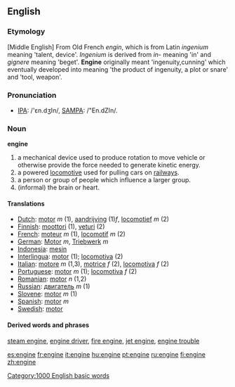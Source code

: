 ==English==
===Etymology===
[Middle English] From Old French ''engin'', which is from Latin ''ingenium'' meaning 'talent, device'. ''Ingenium'' is derived from ''in-'' meaning 'in' and ''gignere'' meaning 'beget'. '''Engine''' originally meant 'ingenuity,cunning' which eventually developed into meaning 'the product of ingenuity, a plot or snare' and 'tool, weapon'.

===Pronunciation===
* [[w:IPA_chart_for_English|IPA]]: /'ɛn.dʒIn/, [[w:SAMPA/English|SAMPA]]: /"En.dZIn/.

=== Noun ===
'''engine'''
#a mechanical device used to produce rotation to move vehicle or otherwise provide the force needed to generate kinetic energy.
#a powered [[locomotive]] used for pulling cars on [[railway]]s.
#a person or group of people which influence a larger group.
#(informal) the brain or heart.

==== Translations ====
*[[Dutch]]: [[motor]] ''m'' (1), [[aandrijving]] (1)''f'', [[locomotief]] ''m'' (2)
*[[Finnish]]: [[moottori]] (1), [[veturi]] (2)
*[[French]]: [[moteur]] ''m'' (1), [[locomotif]] ''m'' (2)
*[[German]]: [[Motor]] ''m'', [[Triebwerk]] ''m''
*[[Indonesia]]: [[mesin]]
*[[Interlingua]]: [[motor]] (1); [[locomotiva]] (2)
*[[Italian]]: [[motore]] ''m'' (1,3), [[motrice]] ''f'' (2), [[locomotiva]] ''f'' (2)
*[[Portuguese]]: [[motor]] ''m'' (1); [[locomotiva]] ''f'' (2)
*[[Romanian]]: [[motor]] ''n'' (1,2)
*[[Russian]]: [[двигатель]] ''m'' (1)
*[[Slovene]]: [[motor]] ''m'' (1)
*[[Spanish]]: [[motor]] ''m''
*[[Swedish]]: [[motor]]

==== Derived words and phrases ====
[[steam engine]], [[engine driver]], [[fire engine]], [[jet engine]], [[engine trouble]]

[[Category:1000 English basic words]]

[[es:engine]]
[[fr:engine]]
[[it:engine]]
[[hu:engine]]
[[pt:engine]]
[[ru:engine]]
[[fi:engine]]
[[zh:engine]]